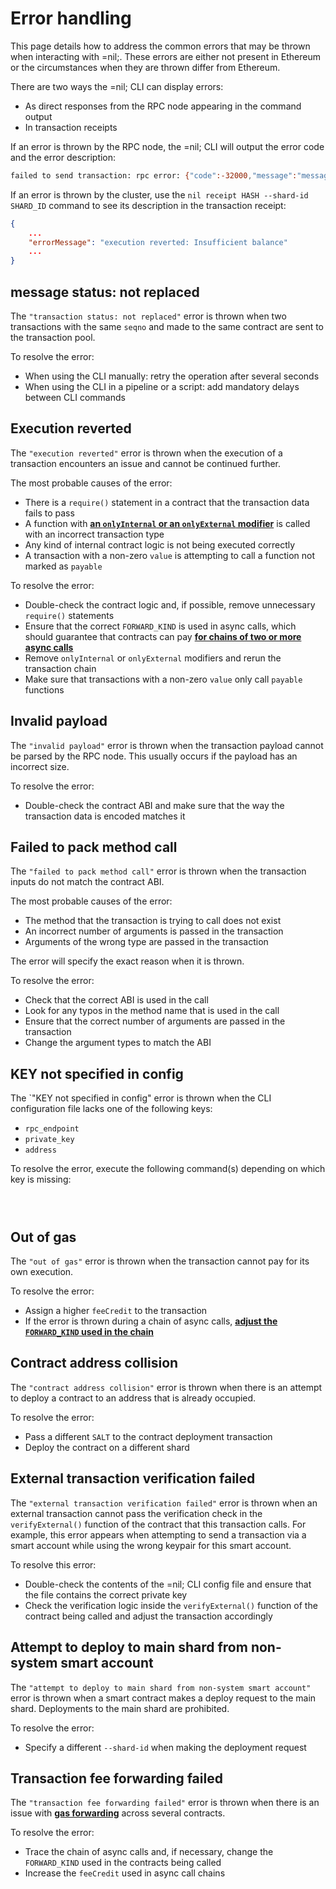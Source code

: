 # Error handling

This page details how to address the common errors that may be thrown when interacting with =nil;. These errors are either not present in Ethereum or the circumstances when they are thrown differ from Ethereum.

There are two ways the =nil; CLI can display errors:

* As direct responses from the RPC node appearing in the command output
* In transaction receipts

If an error is thrown by the RPC node, the =nil; CLI will output the error code and the error description:

```bash
failed to send transaction: rpc error: {"code":-32000,"message":"message status: not replaced"} 
```

If an error is thrown by the cluster, use the `nil receipt HASH --shard-id SHARD_ID` command to see its description in the transaction receipt:

```json
{
    ...
    "errorMessage": "execution reverted: Insufficient balance"
    ...
}
```

## message status: not replaced

The `"transaction status: not replaced"` error is thrown when two transactions with the same `seqno` and made to the same contract are sent to the transaction pool.

To resolve the error:

* When using the CLI manually: retry the operation after several seconds
* When using the CLI in a pipeline or a script: add mandatory delays between CLI commands

## Execution reverted

The `"execution reverted"` error is thrown when the execution of a transaction encounters an issue and cannot be continued further.

The most probable causes of the error:

* There is a `require()` statement in a contract that the transaction data fails to pass
* A function with [**an `onlyInternal` or an `onlyExternal` modifier**](../smart-contracts/func-modifiers.mdx) is called with an incorrect transaction type
* Any kind of internal contract logic is not being executed correctly
* A transaction with a non-zero `value` is attempting to call a function not marked as `payable`

To resolve the error:

* Double-check the contract logic and, if possible, remove unnecessary `require()` statements
* Ensure that the correct `FORWARD_KIND` is used in async calls, which should guarantee that contracts can pay [**for chains of two or more async calls**](../key-principles/gas-and-value.mdx)
* Remove `onlyInternal` or `onlyExternal` modifiers and rerun the transaction chain
* Make sure that transactions with a non-zero `value` only call `payable` functions

## Invalid payload

The `"invalid payload"` error is thrown when the transaction payload cannot be parsed by the RPC node. This usually occurs if the payload has an incorrect size.

To resolve the error:

* Double-check the contract ABI and make sure that the way the transaction data is encoded matches it

## Failed to pack method call

The `"failed to pack method call"` error is thrown when the transaction inputs do not match the contract ABI. 

The most probable causes of the error:

* The method that the transaction is trying to call does not exist
* An incorrect number of arguments is passed in the transaction
* Arguments of the wrong type are passed in the transaction

The error will specify the exact reason when it is thrown.

To resolve the error:

* Check that the correct ABI is used in the call
* Look for any typos in the method name that is used in the call
* Ensure that the correct number of arguments are passed in the transaction
* Change the argument types to match the ABI

## KEY not specified in config

The `"KEY not specified in config" error is thrown when the CLI configuration file lacks one of the following keys:

* `rpc_endpoint`
* `private_key`
* `address`

To resolve the error, execute the following command(s) depending on which key is missing:

```bash file=../../tests/commands.mjs start=startKeygen end=endKeygen
```

```bash file=../../tests/commands.mjs start=startSmartAccount end=endSmartAccount
```

```bash file=../../tests/commands.mjs start=startEndpoint end=endEndpoint
```

## Out of gas

The `"out of gas"` error is thrown when the transaction cannot pay for its own execution.

To resolve the error:

* Assign a higher `feeCredit` to the transaction
* If the error is thrown during a chain of async calls, [**adjust the `FORWARD_KIND` used in the chain**](../key-principles/gas-and-value.mdx)

## Contract address collision

The `"contract address collision"` error is thrown when there is an attempt to deploy a contract to an address that is already occupied.

To resolve the error:

* Pass a different `SALT` to the contract deployment transaction
* Deploy the contract on a different shard

## External transaction verification failed

The `"external transaction verification failed"` error is thrown when an external transaction cannot pass the verification check in the `verifyExternal()` function of the contract that this transaction calls. For example, this error appears when attempting to send a transaction via a smart account while using the wrong keypair for this smart account.

To resolve this error:

* Double-check the contents of the =nil; CLI config file and ensure that the file contains the correct private key
* Check the verification logic inside the `verifyExternal()` function of the contract being called and adjust the transaction accordingly

## Attempt to deploy to main shard from non-system smart account

The `"attempt to deploy to main shard from non-system smart account"` error is thrown when a smart contract makes a deploy request to the main shard. Deployments to the main shard are prohibited.

To resolve the error:

* Specify a different `--shard-id` when making the deployment request

## Transaction fee forwarding failed

The `"transaction fee forwarding failed"` error is thrown when there is an issue with [**gas forwarding**](../key-principles/gas-and-value.mdx) across several contracts.

To resolve the error:

* Trace the chain of async calls and, if necessary, change the `FORWARD_KIND` used in the contracts being called
* Increase the `feeCredit` used in async call chains
